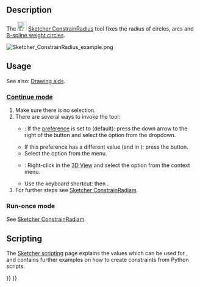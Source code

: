 <languages/>
<translate>

<!--T:8-->
{{Docnav
|[[Sketcher_ConstrainRadiam|Auto radius/diameter]]
|[[Sketcher_ConstrainDiameter|Diameter]]
|[[Sketcher_Workbench|Sketcher]]
|IconL=Sketcher_ConstrainRadiam.svg
|IconR=Sketcher_ConstrainDiameter.svg
|IconC=Workbench_Sketcher.svg
}}

<!--T:1-->
{{GuiCommand
|Name=Sketcher ConstrainRadius
|MenuLocation=Sketch → Constraints → radius
|Workbenches=[[Sketcher_Workbench|Sketcher]]
|Shortcut={{KEY|K}} {{KEY|R}}
|SeeAlso=[[Sketcher_ConstrainRadiam|Sketcher ConstrainRadiam]], [[Sketcher_ConstrainDiameter|Sketcher ConstrainDiameter]]
}}

==Description== <!--T:2-->

<!--T:6-->
The [[Image:Sketcher_ConstrainRadius.svg|24px]] [[Sketcher_ConstrainRadius|Sketcher ConstrainRadius]] tool fixes the radius of circles, arcs and [[Sketcher_CreateBSpline#Notes|B-spline weight circles]].

</translate>
[[File:Sketcher ConstrainRadius example.png]]
<translate>

==Usage== <!--T:3-->

<!--T:14-->
See also: [[Sketcher_Workbench#Drawing_aids|Drawing aids]].

===[[Sketcher_Workbench#Continue_modes|Continue mode]]=== <!--T:15-->

<!--T:4-->
# Make sure there is no selection.
# There are several ways to invoke the tool:
#* {{Version|1.0}}: If the {{MenuCommand|Dimensioning constraints}} [[Sketcher_Preferences#General|preference]] is set to {{Value|Single tool}} (default): press the down arrow to the right of the {{Button|[[Image:Sketcher_Dimension.svg||x16px]][[Image:Toolbar_flyout_arrow.svg|x16px]]}} button and select the {{MenuCommand|[[Image:Sketcher_ConstrainRadius.svg|16px]] Constrain radius}} option from the dropdown.
#* If this preference has a different value (and in {{VersionMinus|0.21}}): press the {{Button|[[Image:Sketcher_ConstrainRadius.svg|16px]] [[Sketcher_ConstrainRadius|Constrain radius]]}} button.
#* Select the {{MenuCommand|Sketch → Constraints → [[Image:Sketcher_ConstrainRadius.svg|16px]] Constrain radius}} option from the menu.
#* {{Version|1.0}}: Right-click in the [[3D_View|3D View]] and select the {{MenuCommand|Dimension → [[Image:Sketcher_ConstrainRadius.svg|16px]] Constrain radius}} option from the context menu.
#* Use the keyboard shortcut: {{KEY|K}} then {{KEY|R}}.
# For further steps see [[Sketcher_ConstrainRadiam#Continue_mode|Sketcher ConstrainRadiam]].

===Run-once mode=== <!--T:16-->

<!--T:17-->
See [[Sketcher_ConstrainRadiam#Run-once_mode|Sketcher ConstrainRadiam]].

== Scripting == <!--T:12-->

</translate>
{{Code|code=Sketch.addConstraint(Sketcher.Constraint('Radius', ArcOrCircle, App.Units.Quantity('123.0 mm')))}}
<translate>

<!--T:13-->
The [[Sketcher_scripting|Sketcher scripting]] page explains the values which can be used for {{incode|ArcOrCircle}}, and contains further examples on how to create constraints from Python scripts.


<!--T:9-->
{{Docnav
|[[Sketcher_ConstrainRadiam|Auto radius/diameter]]
|[[Sketcher_ConstrainDiameter|Diameter]]
|[[Sketcher_Workbench|Sketcher]]
|IconL=Sketcher_ConstrainRadiam.svg
|IconR=Sketcher_ConstrainDiameter.svg
|IconC=Workbench_Sketcher.svg
}}

</translate>
{{Sketcher_Tools_navi{{#translation:}}}}
{{Userdocnavi{{#translation:}}}}
